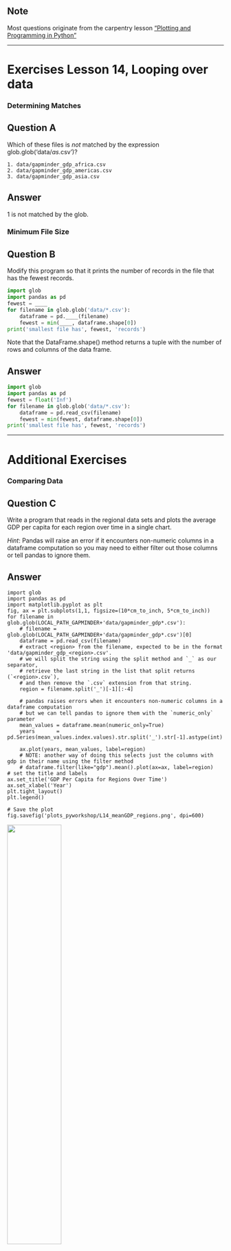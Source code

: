 ::: {.callout-note}
## Note
Most questions originate from the carpentry lesson ["Plotting and Programming in Python"](http://swcarpentry.github.io/python-novice-gapminder/)
:::
---

# Exercises Lesson 14, Looping over data

### Determining Matches

::: {.callout-tip icon='false'}
## Question A
Which of these files is *not* matched by the expression glob.glob('data/*as*.csv')?

```
1. data/gapminder_gdp_africa.csv
2. data/gapminder_gdp_americas.csv
3. data/gapminder_gdp_asia.csv
```
:::

::: {.callout-caution collapse='true' icon='false'}
## Answer
1 is not matched by the glob.
:::

### Minimum File Size
::: {.callout-tip icon='false'}
## Question B

Modify this program so that it prints the number of records in the file that has the fewest records.

```python
import glob
import pandas as pd
fewest = ____
for filename in glob.glob('data/*.csv'):
    dataframe = pd.____(filename)
    fewest = min(____, dataframe.shape[0])
print('smallest file has', fewest, 'records')
```

Note that the DataFrame.shape() method returns a tuple with the number of rows and columns of the data frame.

:::

::: {.callout-caution collapse='true' icon='false'}
## Answer
```python
import glob
import pandas as pd
fewest = float('Inf')
for filename in glob.glob('data/*.csv'):
    dataframe = pd.read_csv(filename)
    fewest = min(fewest, dataframe.shape[0])
print('smallest file has', fewest, 'records')
```
:::


---

# Additional Exercises

### Comparing Data

::: {.callout-tip icon='false'}
## Question C
Write a program that reads in the regional data sets and plots the average GDP per capita for each region over time in a single chart. 

*Hint*: Pandas will raise an error if it encounters non-numeric columns in a dataframe computation so you may need to either filter out those columns or tell pandas to ignore them.

:::

::: {.callout-caution collapse='true' icon='false'}
## Answer


```
import glob
import pandas as pd
import matplotlib.pyplot as plt
fig, ax = plt.subplots(1,1, figsize=(10*cm_to_inch, 5*cm_to_inch))
for filename in glob.glob(LOCAL_PATH_GAPMINDER+'data/gapminder_gdp*.csv'):
    # filename = glob.glob(LOCAL_PATH_GAPMINDER+'data/gapminder_gdp*.csv')[0]
    dataframe = pd.read_csv(filename)
    # extract <region> from the filename, expected to be in the format 'data/gapminder_gdp_<region>.csv'.
    # we will split the string using the split method and `_` as our separator,
    # retrieve the last string in the list that split returns (`<region>.csv`), 
    # and then remove the `.csv` extension from that string.
    region = filename.split('_')[-1][:-4]

    # pandas raises errors when it encounters non-numeric columns in a dataframe computation
    # but we can tell pandas to ignore them with the `numeric_only` parameter
    mean_values = dataframe.mean(numeric_only=True)
    years       = pd.Series(mean_values.index.values).str.split('_').str[-1].astype(int)
    
    ax.plot(years, mean_values, label=region)
    # NOTE: another way of doing this selects just the columns with gdp in their name using the filter method
    # dataframe.filter(like="gdp").mean().plot(ax=ax, label=region)
# set the title and labels
ax.set_title('GDP Per Capita for Regions Over Time')
ax.set_xlabel('Year')
plt.tight_layout()
plt.legend()

# Save the plot
fig.savefig('plots_pyworkshop/L14_meanGDP_regions.png', dpi=600)

```

![](/static/plots_pyworkshop/L14_meanGDP_regions.png){width=50%}



:::